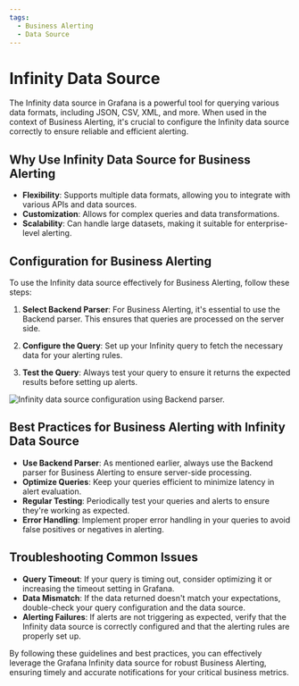 ```yaml
---
tags:
  - Business Alerting
  - Data Source
---
```



# Infinity Data Source

The Infinity data source in Grafana is a powerful tool for querying various data formats, including JSON, CSV, XML, and more. When used in the context of Business Alerting, it's crucial to configure the Infinity data source correctly to ensure reliable and efficient alerting.

## Why Use Infinity Data Source for Business Alerting

- **Flexibility**: Supports multiple data formats, allowing you to integrate with various APIs and data sources.
- **Customization**: Allows for complex queries and data transformations.
- **Scalability**: Can handle large datasets, making it suitable for enterprise-level alerting.

## Configuration for Business Alerting

To use the Infinity data source effectively for Business Alerting, follow these steps:

1. **Select Backend Parser**: For Business Alerting, it's essential to use the Backend parser. This ensures that queries are processed on the server side.

2. **Configure the Query**: Set up your Infinity query to fetch the necessary data for your alerting rules.

3. **Test the Query**: Always test your query to ensure it returns the expected results before setting up alerts.

<Image
  title="Infinity data source configuration using Backend parser."
  src="/img/big/business-alerting/infinity-query.png"
/>

## Best Practices for Business Alerting with Infinity Data Source

- **Use Backend Parser**: As mentioned earlier, always use the Backend parser for Business Alerting to ensure server-side processing.
- **Optimize Queries**: Keep your queries efficient to minimize latency in alert evaluation.
- **Regular Testing**: Periodically test your queries and alerts to ensure they're working as expected.
- **Error Handling**: Implement proper error handling in your queries to avoid false positives or negatives in alerting.

## Troubleshooting Common Issues

- **Query Timeout**: If your query is timing out, consider optimizing it or increasing the timeout setting in Grafana.
- **Data Mismatch**: If the data returned doesn't match your expectations, double-check your query configuration and the data source.
- **Alerting Failures**: If alerts are not triggering as expected, verify that the Infinity data source is correctly configured and that the alerting rules are properly set up.

By following these guidelines and best practices, you can effectively leverage the Grafana Infinity data source for robust Business Alerting, ensuring timely and accurate notifications for your critical business metrics.

